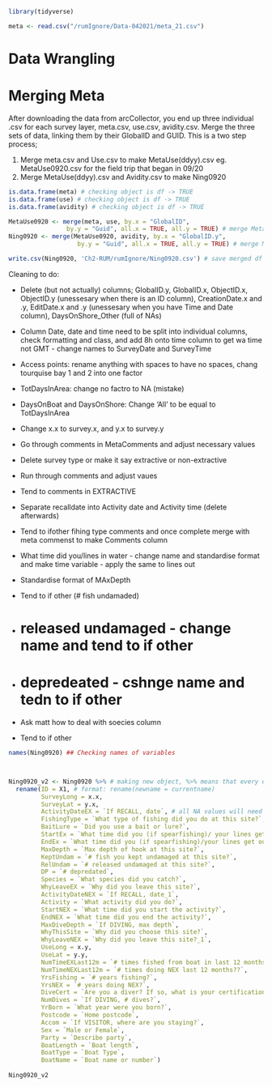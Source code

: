 
```r
library(tidyverse)
```


```r

meta <- read.csv("/rumIgnore/Data-042021/meta_21.csv")
```

# Data Wrangling {.tabset} 

# Merging Meta 
After downloading the data from arcCollector, you end up three individual .csv for each survey layer, meta.csv, use.csv, avidity.csv. Merge the three sets of data, linking them by their GlobalID and GUID. This is a two step process;

1. Merge meta.csv and Use.csv to make MetaUse(ddyy).csv eg. MetaUse0920.csv for the field trip that began in 09/20
2. Merge MetaUse(ddyy).csv and Avidity.csv to make Ning0920

```r
is.data.frame(meta) # checking object is df -> TRUE
is.data.frame(use) # checking object is df -> TRUE
is.data.frame(avidity) # checking object is df -> TRUE

MetaUse0920 <- merge(meta, use, by.x = "GlobalID", 
                by.y = "Guid", all.x = TRUE, all.y = TRUE) # merge Meta.csv (x) and Use.csv (y) dfs by GlobalID and GUID column
Ning0920 <- merge(MetaUse0920, avidity, by.x = "GlobalID.y", 
                   by.y = "Guid", all.x = TRUE, all.y = TRUE) # merge MetaUse0920.csv (x) and Avidity.csv (y) dfs by GlobalUse and GUIDavid column

write.csv(Ning0920, 'Ch2-RUM/rumIgnore/Ning0920.csv') # save merged df as .csv, Path specificed for rumIgnore folder.
```


Cleaning to do:

* Delete (but not actually) columns; GlobalID.y, GlobalID.x, ObjectID.x, ObjectID.y (unessesary when there is an ID column), CreationDate.x and .y, EditDate.x and .y (unessesary when you have Time and Date column), DaysOnShore_Other (full of NAs)

* Column Date, date and time need to be split into individual columns, check formatting and class, and add 8h onto time column to get wa time not GMT - change names to SurveyDate and SurveyTime

* Access points: rename anything with spaces to have no spaces, chang tourquise bay 1 and 2 into one factor

* TotDaysInArea: change no factro to NA (mistake)

* DaysOnBoat and DaysOnShore: Change 'All' to be equal to TotDaysInArea

* Change x.x to survey.x, and y.x to survey.y

* Go through comments in MetaComments and adjust necessary values

* Delete survey type or make it say extractive or non-extractive 

* Run through comments and adjust vaues 

* Tend to comments in EXTRACTIVE

* Separate recalldate into Activity date and Activity time (delete afterwards)

* Tend to ifother fihing type comments and once complete merge with meta commenst to make Comments column

* What time did you/lines in water - change name and standardise format and make time variable - apply the same to lines out

* Standardise format of MAxDepth

* Tend to if other (# fish undamaded)

* # released undamaged - change name and tend to if other 

* # depredeated - cshnge name and tedn to if other

* Ask matt how to deal with soecies column

* Tend to if other 

```r

names(Ning0920) ## Checking names of variables



Ning0920_v2 <- Ning0920 %>% # making new object, %>% means that every dplyr command will be applied to new object
  rename(ID = X1, # format: rename(newname = currentname)
         SurveyLong = x.x, 
         SurveyLat = y.x, 
         ActivityDateEX = `If RECALL, date`, # all NA values will need to be equal to survey date
         FishingType = `What type of fishing did you do at this site?`, 
         BaitLure = `Did you use a bait or lure?`,
         StartEx = `What time did you (if spearfishing)/ your lines get in the water?`,
         EndEx = `What time did you (if spearfishing)/your lines get out the water??`,
         MaxDepth = `Max depth of hook at this site?`,
         KeptUndam = `# fish you kept undamaged at this site?`,
         RelUndam = `# released undamaged at this site?`,
         DP = `# depredated`,
         Species = `What species did you catch?`,
         WhyLeaveEX = `Why did you leave this site?`,
         ActivityDateNEX = `If RECALL, date_1`,
         Activity = `What activity did you do?`,
         StartNEX = `What time did you start the activity?`,
         EndNEX = `What time did you end the activity?`,
         MaxDiveDepth = `If DIVING, max depth`,
         WhyThisSite = `Why did you choose this site?`,
         WhyLeaveNEX = `Why did you leave this site?_1`,
         UseLong = x.y,
         UseLat = y.y,
         NumTimeEXLast12m = `# times fished from boat in last 12 months?`,
         NumTimeNEXLast12m = `# times doing NEX last 12 months??`,
         YrsFishing = `# years fishing?`,
         YrsNEX = `# years doing NEX?`,
         DiveCert = `Are you a diver? If so, what is your certification?`,
         NumDives = `If DIVING, # dives?`,
         YrBorn = `What year were you born?`,
         Postcode = `Home postcode`,
         Accom = `If VISITOR, where are you staying?`,
         Sex = `Male or Female`,
         Party = `Describe party`,
         BoatLength = `Boat length`,
         BoatType = `Boat Type`,
         BoatName = `Boat name or number`)
 
Ning0920_v2
```



